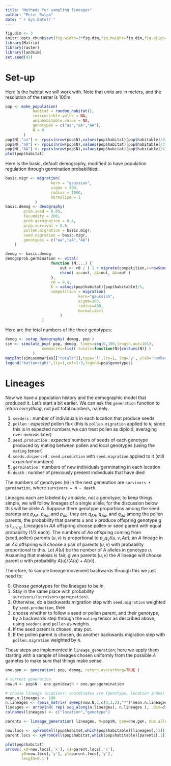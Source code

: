 ```yaml
---
title: "Methods for sampling lineages"
author: "Peter Ralph"
date: "`r Sys.Date()`"
---
```



```r
fig.dim <- 3
knitr::opts_chunk$set(fig.width=3*fig.dim,fig.height=fig.dim,fig.align='center')
library(Matrix)
library(raster)
library(landsim)
set.seed(42)
```

# Set-up

Here is the habitat we will work with.
Note that units are in meters, and the resolution of the raster is 100m.
```r
pop <- make_population(
            habitat = random_habitat(),
            inaccessible.value = NA,
            uninhabitable.value = NA,
            genotypes = c("aa","aA","AA"),
            N = 0
        )
pop$N[,"aa"] <- rpois(nrow(pop$N),values(pop$habitat)[pop$habitable]/4)
pop$N[,"aA"] <- rpois(nrow(pop$N),values(pop$habitat)[pop$habitable]/2)
pop$N[,"AA"] <- rpois(nrow(pop$N),values(pop$habitat)[pop$habitable]/4)
plot(pop$habitat)
```

Here is the basic, default demography,
modified to have population regulation through germination probabilities:
```r
basic.migr <- migration(
                    kern = "gaussian",
                    sigma = 300,
                    radius = 1000,
                    normalize = 1
             )
basic.demog <- demography(
        prob.seed = 0.05,
        fecundity = 200,
        prob.germination = 0.4,
        prob.survival = 0.6,
        pollen.migration = basic.migr,
        seed.migration = basic.migr,
        genotypes = c("aa","aA","AA")
    )

demog <- basic.demog
demog$prob.germination <- vital(
                    function (N,...) {
                        out <- r0 / ( 1 + migrate(competition,x=rowSums(N))/K )
                        cbind( aa=out, aA=out, AA=out )
                    },
                    r0 = 0.4,
                    K = values(pop$habitat)[pop$habitable]/5,
                    competition = migration(
                                kern="gaussian",
                                sigma=200,
                                radius=400,
                                normalize=1
                        )
                )
```


Here are the total numbers of the three genotypes:
```r
demog <- setup_demography( demog, pop )
sim <- simulate_pop( pop, demog, times=seq(0,100,length.out=101),
                summaries=list( totals=function(N){colSums(N)} )
            )
matplot(sim$summaries[["totals"]],type='l',lty=1, log='y', ylab="number of individuals")
legend("bottomright",lty=1,col=1:3,legend=pop$genotypes)
```

# Lineages

Now we have a population history and the demographic model that produced it.
Let's start a bit earlier.
We can ask the `generation` function to return *everything*,
not just total numbers, namely:

1. `seeders` : number of individuals in each location that produce seeds
2. `pollen` : *expected* pollen flux (this is `pollen.migration` applied to `N`; since this is in expected numbers we can treat pollen as diploid, averaging over meiosis later)
3. `seed.production` : *expected* numbers of seeds of each genotype produced by mating between pollen and local genotypes (using the `mating` tensor)
4. `seeds.dispersed` : `seed.production` with `seed.migration` applied to it (still *expected* numbers)
5. `germination` : numbers of new individuals germinating in each location
6. `death` : number of previously present individuals that have died

The numbers of genotypes (`N`) in the next generation are `survivors + germination`,
where `survivors = N - death`.

Lineages each are labeled by an *allele*, not a genotype;
to keep things simple, we will follow lineages of a single allele; for the discussion below this will be allele $A$.
Suppose there genotype proportions among the seed parents are $p_{AA}$, $p_{Aa}$, and $p_{aa}$;
they are $q_{AA}$, $q_{Aa}$, and $q_{aa}$ among the pollen parents,
the probability that parents $u$ and $v$ produce offspring genotype $g$ is $t_{u,v,g}$.
Lineages in $AA$ offspring choose pollen or seed parent with equal probability (1/2 each).
The numbers of $Aa$ offspring coming from (seed,pollen) parents $(u,v)$ is proportional to $p_u q_v t(u,v,Aa)$;
an $A$ lineage in an $Aa$ offspring will choose a pair of parents $(u,v)$ with probability proportional to this.
Let $A(u)$ be the number of $A$ alleles in genotype $u$.
Assuming that meiosis is fair, given parents $(u,v)$ the $A$ lineage will choose parent $u$ with probability $A(u)/(A(u)+A(v))$.

Therefore,
to sample lineage movement backwards through this we just need to:

0.  Choose genotypes for the lineages to be in.
1.  Stay in the same place with probability `survivors/(survivors+germination)`.
2.  Otherwise, do a backwards migration step with `seed.migration` weighted by `seed.production`, then
3.  choose whether to follow a seed or pollen parent, and their genotype, by a backwards step through the `mating` tensor as described above,
    using `seeders` and `pollen` as weights.
4.  If the seed parent is chosen, stay put.
5.  If the pollen parent is chosen, do another backwards migration step with `pollen.migration` weighted by `N`.

These steps are implemented in `lineage_generation`;
here we apply them
starting with a sample of lineages chosen uniformly from the possible $A$ gametes to make sure that things make sense.

```r
one.gen <- generation( pop, demog, return.everything=TRUE )

# current generation
now.N <- pop$N - one.gen$death + one.gen$germination

# choose lineage locations: coordinates are (genotype, location index)
mean.n.lineages <- 100
n.lineages <- rpois_matrix( sweep(now.N,2,c(0,1,2),"*")*mean.n.lineages/sum(now.N) )
lineages <- arrayInd( rep( seq_along(n.lineages), n.lineages ), .dim=dim(now.N) )
colnames(lineages) <- c("location","genotype")

parents <- lineage_generation( lineages, N=pop$N, gen=one.gen, num.alleles=c(0,1,2) )

now.locs <- xyFromCell(pop$habitat,which(pop$habitable)[lineages[,1]])
parent.locs <- xyFromCell(pop$habitat,which(pop$habitable)[parents[,1]])

plot(pop$habitat)
arrows( x0=now.locs[,'x'], x1=parent.locs[,'x'], 
       y0=now.locs[,'y'], y1=parent.locs[,'y'], 
       length=0.1 )
```
